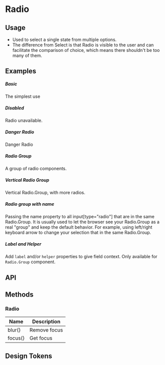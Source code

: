 
<Meta of={KitRadioStories} />

# Radio

## Usage
-   Used to select a single state from multiple options.
-   The difference from Select is that Radio is visible to the user and can facilitate the comparison of choice, which means there shouldn't be too many of them.

## Examples

##### Basic

The simplest use

<CustomCanvas content={Examples.Basic} source={Sources.Basic} id="radio-basic" />

##### Disabled

Radio unavailable.

<CustomCanvas content={Examples.Disabled} source={Sources.Disabled} id="radio-disabled" />

##### Danger Radio

Danger Radio

<CustomCanvas content={Examples.Danger} source={Sources.Danger} id="radio-danger" />

##### Radio Group

A group of radio components.

<CustomCanvas content={Examples.Group} source={Sources.Group} id="radio-group" />

##### Vertical Radio Group

Vertical Radio.Group, with more radios.

<CustomCanvas content={Examples.VerticalGroup} source={Sources.VerticalGroup} id="radio-vertical-group" />

##### Radio group with name

Passing the name property to all input[type="radio"] that are in the same Radio.Group. It is usually used to let the browser see your Radio.Group as a real "group" and keep the default behavior. For example, using left/right keyboard arrow to change your selection that in the same Radio.Group.

<CustomCanvas content={Examples.NamedGroup} source={Sources.NamedGroup} id="radio-named-group" />


##### Label and Helper

Add `label` and/or `helper` properties to give field context. Only available for `Radio.Group` component.

<CustomCanvas content={Examples.LabelHelper} source={Sources.LabelHelper} id="radio-label-helper" />

## API

<Canvas of={KitRadioStories.Api} />

<Controls of={KitRadioStories.Api} />

## Methods

### Radio

| Name    | Description  |
| ------- | ------------ |
| blur()  | Remove focus |
| focus() | Get focus    |


## Design Tokens

<DesignTokens path="components.Radio" tokens={fields?.components?.Radio} />